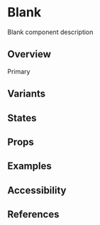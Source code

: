 
<Meta of={BlankStories} />

# Blank

Blank component description

## Overview

<Unstyled>
	<div style={{ display: 'flex', justifyContent: 'space-between' }}>
		<Blank>Primary</Blank>
	</div>
</Unstyled>

## Variants

## States

## Props

## Examples

## Accessibility

## References
